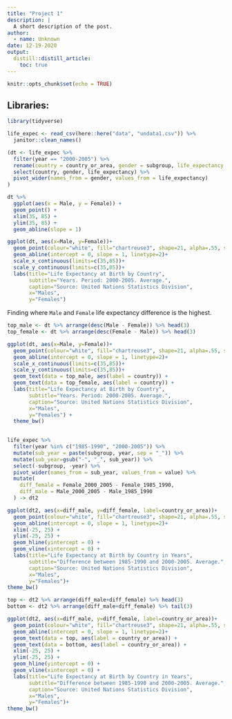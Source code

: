 ```yaml
---
title: "Project 1"
description: |
  A short description of the post.
author:
  - name: Unknown
date: 12-19-2020
output: 
  distill::distill_article:
    toc: true
---
```



```r
knitr::opts_chunk$set(echo = TRUE)
```

## Libraries:
```r
library(tidyverse)
```


```r
life_expec <- read_csv(here::here("data", "undata1.csv")) %>% 
  janitor::clean_names()
```


```r
(dt <- life_expec %>% 
  filter(year == "2000-2005") %>% 
  rename(country = country_or_area, gender = subgroup, life_expectancy = value) %>% 
  select(country, gender, life_expectancy) %>% 
  pivot_wider(names_from = gender, values_from = life_expectancy)   
)
```


```r
dt %>% 
  ggplot(aes(x = Male, y = Female)) +
  geom_point() +
  xlim(35, 85) +
  ylim(35, 85) + 
  geom_abline(slope = 1)
```



```r
ggplot(dt, aes(x=Male, y=Female))+
  geom_point(colour="white", fill="chartreuse3", shape=21, alpha=.55, size=5)+
  geom_abline(intercept = 0, slope = 1, linetype=2)+
  scale_x_continuous(limits=c(35,85))+
  scale_y_continuous(limits=c(35,85))+
  labs(title="Life Expectancy at Birth by Country",
       subtitle="Years. Period: 2000-2005. Average.",
       caption="Source: United Nations Statistics Division",
       x="Males",
       y="Females")
```


Finding where `Male` and `Female` life expectancy difference is the highest.


```r
top_male <- dt %>% arrange(desc(Male - Female)) %>% head(3)
top_female <- dt %>% arrange(desc(Female - Male)) %>% head(3)
```


```r
ggplot(dt, aes(x=Male, y=Female))+
  geom_point(colour="white", fill="chartreuse3", shape=21, alpha=.55, size=5)+
  geom_abline(intercept = 0, slope = 1, linetype=2)+
  scale_x_continuous(limits=c(35,85))+
  scale_y_continuous(limits=c(35,85))+
  geom_text(data = top_male, aes(label = country)) +
  geom_text(data = top_female, aes(label = country)) +
  labs(title="Life Expectancy at Birth by Country",
       subtitle="Years. Period: 2000-2005. Average.",
       caption="Source: United Nations Statistics Division",
       x="Males",
       y="Females") +
  theme_bw()
  
```

```r
life_expec %>% 
  filter(year %in% c("1985-1990", "2000-2005")) %>% 
  mutate(sub_year = paste(subgroup, year, sep = "_")) %>% 
  mutate(sub_year=gsub("-", "_", sub_year)) %>% 
  select(-subgroup, -year) %>% 
  pivot_wider(names_from = sub_year, values_from = value) %>% 
  mutate(
    diff_female = Female_2000_2005 - Female_1985_1990,
    diff_male = Male_2000_2005 - Male_1985_1990 
  ) -> dt2
```


```r
ggplot(dt2, aes(x=diff_male, y=diff_female, label=country_or_area))+
  geom_point(colour="white", fill="chartreuse3", shape=21, alpha=.55, size=5)+
  geom_abline(intercept = 0, slope = 1, linetype=2)+
  xlim(-25, 25) +
  ylim(-25, 25) +
  geom_hline(yintercept = 0) +
  geom_vline(xintercept = 0) +
  labs(title="Life Expectancy at Birth by Country in Years",
       subtitle="Difference between 1985-1990 and 2000-2005. Average.",
       caption="Source: United Nations Statistics Division",
       x="Males",
       y="Females")+
theme_bw()
```



```r

top <- dt2 %>% arrange(diff_male+diff_female) %>% head(3)
bottom <- dt2 %>% arrange(diff_male+diff_female) %>% tail(3)

ggplot(dt2, aes(x=diff_male, y=diff_female, label=country_or_area))+
  geom_point(colour="white", fill="chartreuse3", shape=21, alpha=.55, size=5)+
  geom_abline(intercept = 0, slope = 1, linetype=2)+
  geom_text(data = top, aes(label = country_or_area)) +
  geom_text(data = bottom, aes(label = country_or_area)) +
  xlim(-25, 25) +
  ylim(-25, 25) +
  geom_hline(yintercept = 0) +
  geom_vline(xintercept = 0) +
  labs(title="Life Expectancy at Birth by Country in Years",
       subtitle="Difference between 1985-1990 and 2000-2005. Average.",
       caption="Source: United Nations Statistics Division",
       x="Males",
       y="Females")+
theme_bw()
```